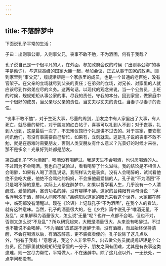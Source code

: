 ```yaml
---
---
---
```

title: 不落醉梦中
---




下面说孔子平常的生活：

子曰：出则事公卿，入则事父兄，丧事不敢不勉，不为酒困，何有于我哉？

孔子说自己是一个很平凡的人，在外面，参加政府会议的时候（“出则事公卿”的事字是动词），与这些高级的国家大臣一起，参加会议，正式从事于国家的政务。回到家里则“事父兄”，规规矩矩是一个家族里的成员，也是一个普通的老百姓，没有官架子。在父亲的立场就尽到父亲的责任；在弟弟的立场，对兄长、对家里的人就应该尽到作弟弟应尽的义务。这两句话，以现代的观念来说，当一个公务员，上班的时候，规规矩矩从事公家的事，尽我的责任，守我的本分。回到家里，做家庭中一个很好的成员，当父亲尽父亲的责任，当丈夫尽丈夫的责任，当妻子尽妻子的责任。

“丧事不敢不勉”，对于生死大事，尽量的周到，朋友之中有人家里出了大事，有人死亡，就尽量的帮忙，对于朋友的红白帖子，喜事可以礼到人不到；对于丧事，礼到人也到，这是最后一次了，不去殡仪馆行个礼是讲不过去的。对于丧家，要安慰问讯他们，有没有事需要自己帮忙，如果有，立刻就去。这是孔子说的丧事不敢不勉，就是在患难时需要朋友，否则人类交朋友有什么意义？光景好的时候才来往，那不是多余！光景好到处都是朋友。

第四点孔子“不为酒困”，喝酒没有喝醉过。我是天生不会喝酒，也讨厌喝酒的人。不过因为不会喝酒，我也自己试验过，看看喝醉了什么滋味。我的结论是不相信人会喝醉，如果有人喝了酒乱说话，我照样认为是装疯。没有人会喝醉的，试试看他绝不会吃大便，他绝不会骂他的妈妈，不会揍他最爱惜的人。孔子说“不为酒困”不只是喝不醉的意思。实际上人都在醉梦中，如果以哲学看人生，几乎没有一个人清醒过。爱情的醉，富贵功名的醉，没有哪样不醉。道家的吕纯阳有两句诗说：“浮名浮利浓于酒，醉得人间死不醒。”吕纯阳以道家的眼光来看这个世界，大家都在醉中，临死都没有清醒过。现在《论语》上记载孔子“不为酒困”，在我个人的看法，就有这种意味。当然，孔子的酒量很大的，在《乡党》篇中说孔子“唯酒无量，不及乱”。如果解释为酒量很大，怎么说“无量”呢？也许一点都不会喝。但也不对，否则又怎么说“不及乱”？所以研究起来，大概是酒量很大，从来没有喝醉过。不过也不能说不会喝醉，“不为酒困”应该是不迷醉于酒，没有酒瘾，而且始终保持清醒，不会在喝酒以后，有酒态醉意，更不装疯卖傻的。孔子说除了这几点以外，“何有于我哉！”意思说，我这个人非常平凡，出去做公务员就规规矩矩是个公务员，回到家里就规规矩矩是家里的一分子，朋友之间有困难，尤其是有丧事这类患难，则一定尽力帮忙，平常做人，不在迷醉中。除了这几点以外，一无长处，一点学问都没有。